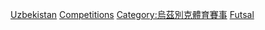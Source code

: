 [[Category:各國五人制足球賽事|Uzbekistan]]
[[Category:烏茲別克五人制足球|Competitions]]
[[Category:烏茲別克體育賽事|Category:烏茲別克體育賽事]]
[[Category:烏茲別克足球賽事|Futsal]]